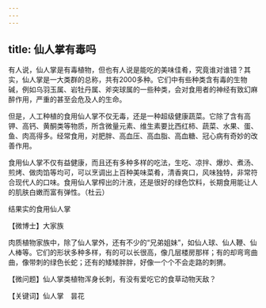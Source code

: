 ```yaml
---
---
---
```

title: 仙人掌有毒吗
---




有人说，仙人掌是有毒植物，但也有人说是能吃的美味佳肴，究竟谁对谁错？其实，仙人掌是一大类群的总称，共有2000多种。它们中有些种类含有毒的生物碱，例如乌羽玉属、岩牡丹属、斧突球属的一些种类，会对食用者的神经有致幻麻醉作用，严重的甚至会危及人的生命。

但是，人工种植的食用仙人掌不仅无毒，还是一种超级健康蔬菜。它除了含有高钾、高钙、黄酮类等物质，所含微量元素、维生素要比西红柿、蔬菜、水果、蛋、鱼、肉高得多。经常食用，对肥胖、高血压、高血脂、高血糖、冠心病有奇妙的改善作用。

食用仙人掌不仅有益健康，而且还有多种多样的吃法，生吃、凉拌、爆炒、煮汤、煎烤、做肉馅等均可，可以烹调出上百种美味菜肴，清香爽口，风味独特，非常符合现代人的口味。食用仙人掌榨出的汁液，还是很好的绿色饮料，长期食用能让人的肌肤白嫩而富有弹性。（杜云）

结果实的食用仙人掌





【微博士】大家族



肉质植物家族中，除了仙人掌外，还有不少的“兄弟姐妹”，如仙人球、仙人鞭、仙人棒等。它们的形状多种多样，有的可以长很高，像几层楼房那样；有的却弯弯曲曲，像带刺的绿色长蛇；还有的矮矮胖胖，好像一个个不会走路的刺猬。

【微问题】仙人掌类植物浑身长刺，有没有爱吃它的食草动物天敌？

【关键词】仙人掌　昙花
